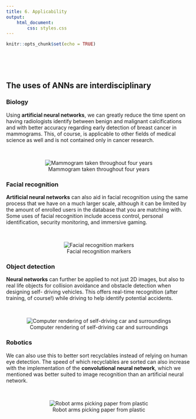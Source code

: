 ```yaml
---
title: 6. Applicability
output: 
    html_document:
        css: styles.css
---
```


```r
knitr::opts_chunk$set(echo = TRUE)
```

<p>&nbsp;</p>
<p>&nbsp;</p>


## The uses of ANNs are interdisciplinary {.tabset .tabset-fade .tabset-pills}
### Biology
Using **artificial neural networks**, we can greatly reduce the time spent on having
radiologists identify between benign and malignant calcifications and with
better accuracy regarding early detection of breast cancer in mammograms.  This,
of course, is applicable to other fields of medical science as well and is not
contained only in cancer research.  
<p>&nbsp;</p>

<center>
![Mammogram taken throughout four years](./breast_scan.png)
</center>

### Facial recognition
**Artificial neural networks** can also aid in facial recognition using the same
process that we have on a much larger scale, although it can be limited by the
amount of enrolled users in the database that you are matching with.  Some uses of facial recognition include access control, personal identification, security monitoring, and immersive gaming.
<p>&nbsp;</p>

<center>
![Facial recognition markers](./frm.jpg)
</center>

### Object detection
**Neural networks** can further be applied to not just 2D images, but also to real
life objects for collision avoidance and obstacle detection when designing self-
driving vehicles.  This offers real-time recognition (after training, of course!) while driving to help identify potential accidents.
<p>&nbsp;</p>

<center>
![Computer rendering of self-driving car and surroundings](object_detection.gif)
</center>

### Robotics
We can also use this to better sort recyclables instead of relying
on human eye detection.  The speed of which recyclables are sorted can also
increase with the implementation of the **convolutional neural network**, which we
mentioned was better suited to image recognition than an artificial neural
network.
<p>&nbsp;</p>

<center>
![Robot arms picking paper from plastic](./recycling_robot.gif)
</center>
